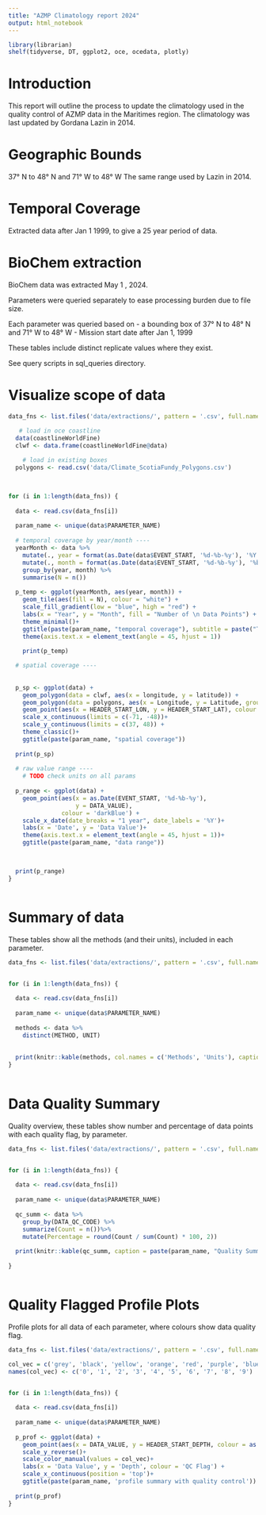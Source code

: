 ```yaml
---
title: "AZMP Climatology report 2024"
output: html_notebook
---
```


```r
library(librarian)
shelf(tidyverse, DT, ggplot2, oce, ocedata, plotly)

```

# Introduction

This report will outline the process to update the climatology used in the quality control of AZMP data in the Maritimes region. The climatology was last updated by Gordana Lazin in 2014. 

# Geographic Bounds
37° N to 48° N and 71° W to 48° W 
The same range used by Lazin in 2014.


# Temporal Coverage
Extracted data after Jan 1 1999, to give a 25 year period of data.


# BioChem extraction

BioChem data was extracted May 1 , 2024.

Parameters were queried separately to ease processing burden due to file size. 

Each parameter was queried based on
- a bounding box of 37° N to 48° N and 71° W to 48° W 
- Mission start date after Jan 1, 1999

These tables include distinct replicate values where they exist.


See query scripts in sql_queries directory.


# Visualize scope of data

```r

data_fns <- list.files('data/extractions/', pattern = '.csv', full.names = TRUE)

   # load in oce coastline
  data(coastlineWorldFine)
  clwf <- data.frame(coastlineWorldFine@data)
  
    # load in existing boxes
  polygons <- read.csv('data/Climate_ScotiaFundy_Polygons.csv')
  


for (i in 1:length(data_fns)) {
  
  data <- read.csv(data_fns[i])
  
  param_name <- unique(data$PARAMETER_NAME)
  
  # temporal coverage by year/month ----
  yearMonth <- data %>%
    mutate(., year = format(as.Date(data$EVENT_START, '%d-%b-%y'), '%Y')) %>%
    mutate(., month = format(as.Date(data$EVENT_START, '%d-%b-%y'), '%b')) %>%
    group_by(year, month) %>%
    summarise(N = n())
  
  p_temp <- ggplot(yearMonth, aes(year, month)) +
    geom_tile(aes(fill = N), colour = "white") +
    scale_fill_gradient(low = "blue", high = "red") +
    labs(x = "Year", y = "Month", fill = "Number of \n Data Points") +
    theme_minimal()+
    ggtitle(paste(param_name, "temporal coverage"), subtitle = paste("Total points: ", sum(yearMonth$N)))+
    theme(axis.text.x = element_text(angle = 45, hjust = 1))
  
    print(p_temp)

  # spatial coverage ----
  
 
  p_sp <- ggplot(data) +
    geom_polygon(data = clwf, aes(x = longitude, y = latitude)) +
    geom_polygon(data = polygons, aes(x = Longitude, y = Latitude, group = Area), color = "red", fill = NA)+
    geom_point(aes(x = HEADER_START_LON, y = HEADER_START_LAT), colour ='darkBlue', alpha = 0.4) +
    scale_x_continuous(limits = c(-71, -48))+
    scale_y_continuous(limits = c(37, 48)) +
    theme_classic()+
    ggtitle(paste(param_name, "spatial coverage"))
    
  print(p_sp)
  
  # raw value range ----
    # TODO check units on all params
  
  p_range <- ggplot(data) +
    geom_point(aes(x = as.Date(EVENT_START, '%d-%b-%y'),
                   y = DATA_VALUE),
               colour = 'darkBlue') +
    scale_x_date(date_breaks = "1 year", date_labels = '%Y')+
    labs(x = 'Date', y = 'Data Value')+
    theme(axis.text.x = element_text(angle = 45, hjust = 1))+
    ggtitle(paste(param_name, "data range"))

  

  print(p_range)
}



```



# Summary of data

These tables show all the methods (and their units), included in each parameter.

```r
data_fns <- list.files('data/extractions/', pattern = '.csv', full.names = TRUE)


for (i in 1:length(data_fns)) {
  
  data <- read.csv(data_fns[i])
  
  param_name <- unique(data$PARAMETER_NAME)
  
  methods <- data %>%
    distinct(METHOD, UNIT)
  
  
  print(knitr::kable(methods, col.names = c('Methods', 'Units'), caption = paste(param_name, 'methods & units')))
}
  

```

# Data Quality Summary

Quality overview, these tables show number and percentage of data points with each quality flag, by parameter.

```r
data_fns <- list.files('data/extractions/', pattern = '.csv', full.names = TRUE)


for (i in 1:length(data_fns)) {
  
  data <- read.csv(data_fns[i])
  
  param_name <- unique(data$PARAMETER_NAME)
  
  qc_summ <- data %>%
    group_by(DATA_QC_CODE) %>%
    summarize(Count = n())%>%
    mutate(Percentage = round(Count / sum(Count) * 100, 2))
  
  print(knitr::kable(qc_summ, caption = paste(param_name, "Quality Summary")))
  
}



```

# Quality Flagged Profile Plots

Profile plots for all data of each parameter, where colours show data quality flag.


```r
data_fns <- list.files('data/extractions/', pattern = '.csv', full.names = TRUE)

col_vec = c('grey', 'black', 'yellow', 'orange', 'red', 'purple', 'blue', 'springgreen', 'cyan', 'magenta')
names(col_vec) <- c('0', '1', '2', '3', '4', '5', '6', '7', '8', '9')


for (i in 1:length(data_fns)) {
  
  data <- read.csv(data_fns[i])
  
  param_name <- unique(data$PARAMETER_NAME)
  
  p_prof <- ggplot(data) +
    geom_point(aes(x = DATA_VALUE, y = HEADER_START_DEPTH, colour = as.factor(DATA_QC_CODE)))+
    scale_y_reverse()+
    scale_color_manual(values = col_vec)+
    labs(x = 'Data Value', y = 'Depth', colour = 'QC Flag') +
    scale_x_continuous(position = 'top')+
    ggtitle(paste(param_name, 'profile summary with quality control'))
    
  print(p_prof)
}


```
